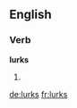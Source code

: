 ==English==

===Verb===
'''lurks'''

# {{third-person singular of|[[lurk]]}}

[[de:lurks]]
[[fr:lurks]]
